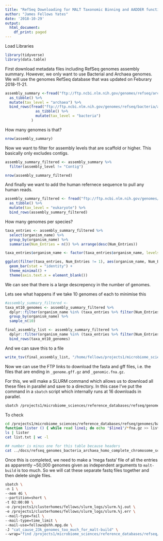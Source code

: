 ```yaml
---
title: "RefSeq Downloading for MALT Taxonomic Binning and AADDER functional Analysis"
author: "James Fellows Yates"
date: '2018-10-29'
output:
  html_document:
    df_print: paged
---
```


Load Libraries

```r
library(tidyverse)
library(data.table)
```


First download metadata files including RefSeq genomes assembly summary. However,
we only want to use Bacterial and Archaea genomes. We will use the genomes 
RefSeq database that was updated on Feburary 2018-11-21.

```r
assembly_summary <-fread("ftp://ftp.ncbi.nlm.nih.gov/genomes/refseq/archaea/assembly_summary.txt", skip = 1) %>% 
  as_tibble() %>%
  mutate(tax_level = "archaea") %>%
  bind_rows(fread("ftp://ftp.ncbi.nlm.nih.gov/genomes/refseq/bacteria/assembly_summary.txt", skip = 1) %>% 
              as_tibble() %>%
              mutate(tax_level = "bacteria")
            )

```

How many genomes is that?

```r
nrow(assembly_summary)

```


Now we want to filter for assembly levels that are scaffold or higher. This
basically only excludes contigs.

```r
assembly_summary_filtered <- assembly_summary %>% 
  filter(assembly_level != "Contig")

nrow(assembly_summary_filtered)
```

And finally we want to add the human refernece sequence to pull any human
reads.

```r
assembly_summary_filtered <- fread("ftp://ftp.ncbi.nlm.nih.gov/genomes/refseq/vertebrate_mammalian/Homo_sapiens/assembly_summary.txt", skip = 1) %>% 
  as_tibble() %>%
  mutate(tax_level = "eukaryote") %>%
  bind_rows(assembly_summary_filtered)
```

How many genomes per species?

```r
taxa_entries <- assembly_summary_filtered %>% 
  select(organism_name) %>% 
  group_by(organism_name) %>% 
  summarise(Num_Entries = n()) %>% arrange(desc(Num_Entries)) 

taxa_entries$organism_name <- factor(taxa_entries$organism_name, levels= taxa_entries$organism_name)

ggplot(filter(taxa_entries, Num_Entries != 1), aes(organism_name, Num_Entries)) +
  geom_bar(stat = "identity") +
  theme_minimal() +
  theme(axis.text.x = element_blank())

```

We can see that there is a large descrepency in the number of genomes.

Lets see what happens if we take 10 genomes of each to minimise this

```r
#assembly_summary_filtered <- 
taxa_mt10_genomes <- assembly_summary_filtered %>% 
  dplyr::filter(organism_name %in% (taxa_entries %>% filter(Num_Entries > 10) %>% pull(organism_name))) %>%
  group_by(organism_name) %>% 
  sample_n(10)

final_assembly_list <- assembly_summary_filtered %>%
  dplyr::filter(organism_name %in% (taxa_entries %>% filter(Num_Entries <= 10) %>% pull(organism_name))) %>%
  bind_rows(taxa_mt10_genomes)

```


And we can save this to a file

```r
write_tsv(final_assembly_list, "/home/fellows/projects1/microbiome_sciences/reference_databases/refseq/genomes/bacteria_archea_homo_20181122/docs/refseq_genomes_bacteria_archaea_homo_complete_chromosome_scaffold_downloadtable_20181122.txt")
```


Now we can use the FTP links to download the fasta and gff files, i.e. the 
files that are ending in `_genome.gff.gz` and `_genomic.fna.gz`.

For this, we will make a SLURM command which allows us to download all
these files in parallel and save to a directory. In this case I've put
the command in a `sbatch` script which internally runs at 16 downloads in 
parallel.

```bash

sbatch /projects1/microbiome_sciences/reference_databases/refseq/genomes/bacteria_archea_homo_20181122/refseq_genomes_bacteria_archaea_homo_complete_chromosome_scaffold_downloadtable.sh

```

To check
```bash
cd /projects1/microbiome_sciences/reference_databases/refseq/genomes/bacteria_archea_homo_20181122/raw
function lister () { while read line1; do echo "$line1"/*fna.gz >> list.txt; done }
ls | lister
cat list.txt | wc -l

## number is minus one for this table because headers
cat ../docs/refseq_genomes_bacteria_archaea_homo_complete_chromosome_scaffold_downloadtable_20181122.txt | wc -l

```


Once this is completed, we need to make a 'mega fasta' file of all the 
entries as apparently ~50,000 genomes given as independent arguments to
`malt-build` is too much. So we will cat these separate fastq files together 
and then delete single files.

```bash
sbatch \
-n 1 \
--mem 4G \
--partition=short \
-t 02:00:00 \
-o /projects1/clusterhomes/fellows/slurm_logs/slurm.%j.out \
-e /projects1/clusterhomes/fellows/slurm_logs/slurm.%j.err \
--mail-type=fail \
--mail-type=time_limit \
--mail-use=fellows@shh.mpg.de \
-J "cat_cause_23k_genomes_too_much_for_malt-build" \
--wrap="find /projects1/microbiome_sciences/reference_databases/refseq/genomes/bacteria_archea_homo_20181122/raw/ -name \*.fna.gz -print0 | xargs -0 cat >> /projects1/microbiome_sciences/reference_databases/refseq/genomes/bacteria_archea_homo_20181122/refseq_genomes_bacteria_archaea_homo_complete_chromosome_scaffold_20181122.fna.gz && find /projects1/microbiome_sciences/reference_databases/refseq/genomes/bacteria_archea_homo_20181122/raw/ -name \*.fna.gz -print0 | xargs -0 rm"
```
